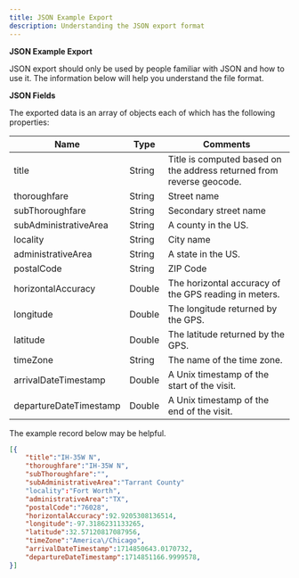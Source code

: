 ```yaml
---
title: JSON Example Export
description: Understanding the JSON export format
---
```


__JSON Example Export__


JSON export should only be used by people familiar with JSON and how to use it. The information below will help you understand the file format.

__JSON Fields__

The exported data is an array of objects each of which has the following properties:

| Name      | Type | Comments |
| ----------- | ----------- | ----------- |
| title      | String       | Title is computed based on the address returned from reverse geocode. |
| thoroughfare      | String       | Street name |
| subThoroughfare      | String       | Secondary street name |
| subAdministrativeArea      | String       | A county in the US. |
| locality      | String       | City name |
| administrativeArea      | String       |  A state in the US. |
| postalCode      | String       | ZIP Code |
| horizontalAccuracy      | Double       | The horizontal accuracy of the GPS reading in meters.|
| longitude      | Double       | The longitude returned by the GPS. |
| latitude      | Double       | The latitude returned by the GPS. |
| timeZone      | String       | The name of the time zone. |
| arrivalDateTimestamp      | Double       | A Unix timestamp of the start of the visit. |
| departureDateTimestamp      | Double       | A Unix timestamp of the end of the visit. |


The example record below may be helpful.

```JSON
[{
    "title":"IH-35W N",
    "thoroughfare":"IH-35W N",
    "subThoroughfare":"",
    "subAdministrativeArea":"Tarrant County"
    "locality":"Fort Worth",
    "administrativeArea":"TX",
    "postalCode":"76028",
    "horizontalAccuracy":92.9205308136514,
    "longitude":-97.3186231133265,
    "latitude":32.57120817087956,
    "timeZone":"America\/Chicago",
    "arrivalDateTimestamp":1714850643.0170732,
    "departureDateTimestamp":1714851166.9999578,
}]

```